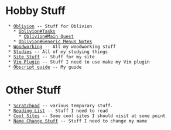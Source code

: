 = Hobby Stuff =
  * [[Oblivion]] -- Stuff for Oblivion
    * [[Oblivion#Tasks]]
      * [[Oblivion#Main Quest]]
    * [[Oblivion#Generic Menus Notes]]
  * [[Woodworking]] -- All my woodworking stuff
  * [[Studies]] -- All of my studying things
  * [[Site Stuff]] -- Stuff for my site
  * [[Vim Plugin]] -- Stuff I need to use make my Vim plugin
  * [[OBScript Guide|Obscript guide]] -- My guide

= Other Stuff =
  * [[Scratchpad]] -- various temporary stuff.
  * [[Reading List]] -- Stuff I need to read
  * [[Cool Sites]] -- Some cool sites I should visit at some point
  * [[Name Change Stuff]] -- Stuff I need to change my name
